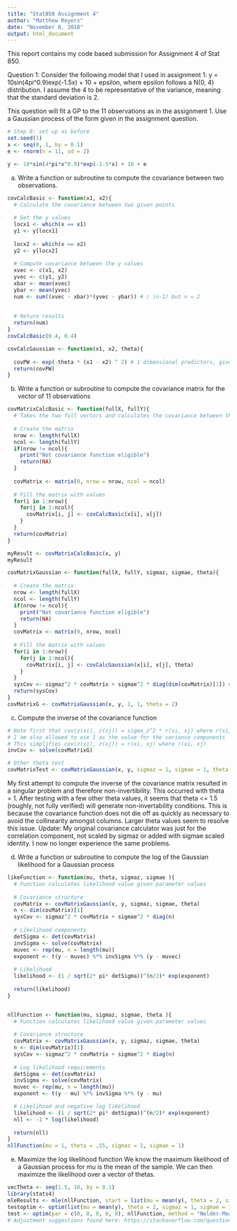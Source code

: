 ```yaml
---
title: "Stat850 Assignment 4"
author: "Matthew Reyers"
date: "November 8, 2018"
output: html_document
---
```


This report contains my code based submission for Assignment 4 of Stat 850. 

Question 1: Consider the following model that I used in assignment 1:
y = 10sin(4pi^0.9)exp(-1.5x) + 10 + epsilon, where epsilon follows a N(0, 4) distribution. I assume the 4 to be representative of the variance, meaning that the standard deviation is 2.

This question will fit a GP to the 11 observations as in the assignment 1. Use a Gaussian process of the form given in the assignment question.
```r
# Step 0: set up as before
set.seed(1)
x <- seq(0, 1, by = 0.1)
e <- rnorm(n = 11, sd = 2)

y <- 10*sin(4*pi*x^0.9)*exp(-1.5*x) + 10 + e
```

a) Write a function or subroutine to compute the covariance between two observations.
```r
covCalcBasic <- function(x1, x2){
  # Calculate the covariance between two given points
  
  # Get the y values
  locx1 <- which(x == x1)
  y1 <- y[locx1]
  
  locx2 <- which(x == x2)
  y2 <- y[locx2]
  
  # Compute covariance between the y values
  xvec <- c(x1, x2)
  yvec <- c(y1, y2)
  xbar <- mean(xvec)
  ybar <- mean(yvec)
  num <- sum((xvec - xbar)*(yvec - ybar)) # / (n-1) but n = 2
  
  
  # Return results
  return(num)
}
covCalcBasic(0.4, 0.4)

covCalcGaussian <- function(x1, x2, theta){
  
  covPW <- exp(-theta * (x1 - x2) ^ 2) # 1 dimensional predictors, given theta
  return(covPW)
}
```

b) Write a function or subroutine to compute the covariance matrix for the vector of 11 observations
```r
covMatrixCalcBasic <- function(fullX, fullY){
  # Takes the two full vectors and calculates the covariance between the them pointwise
  
  # Create the matrix
  nrow <- length(fullX)
  ncol <- length(fullY)
  if(nrow != ncol){
    print("Not covariance function eligible")
    return(NA)
  }
  
  covMatrix <- matrix(0, nrow = nrow, ncol = ncol)
  
  # Fill the matrix with values
  for(i in 1:nrow){
    for(j in 1:ncol){
      covMatrix[i, j] <- covCalcBasic(x[i], x[j])
    }
  }
  return(covMatrix)
}

myResult <- covMatrixCalcBasic(x, y)
myResult

covMatrixGaussian <- function(fullX, fullY, sigmaz, sigmae, theta){
  
  # Create the matrix
  nrow <- length(fullX)
  ncol <- length(fullY)
  if(nrow != ncol){
    print("Not covariance function eligible")
    return(NA)
  }
  covMatrix <- matrix(0, nrow, ncol)
  
  # Fill the matrix with values
  for(i in 1:nrow){
    for(j in 1:ncol){
      covMatrix[i, j] <- covCalcGaussian(x[i], x[j], theta)
    }
  }
  sysCov <- sigmaz^2 * covMatrix + sigmae^2 * diag(dim(covMatrix)[1]) # Covariance of system depends on noise and signal
  return(sysCov)  
}
covMatrixG <- covMatrixGaussian(x, y, 1, 1, theta = 2)

```

c) Compute the inverse of the covariance function
```r
# Note first that cov(z(xi), z(xj)) = sigma_z^2 * r(xi, xj) where r(xi, xj) is the squared exponential
# I am also allowed to use 1 as the value for the variance components 
# This simplifies cov(z(xi), z(xj)) = r(xi, xj) where r(xi, xj)
invCov <- solve(covMatrixG)

# Other theta test
covMatrixTest <- covMatrixGaussian(x, y, sigmaz = 1, sigmae = 1, theta = 2)

```
My first attempt to compute the inverse of the covariance matrix resulted in a singular problem and therefore non-invertibility. This occurred with theta = 1. After testing with a few other theta values, it seems that theta <= 1.5 (roughly, not fully verified) will generate non-invertability conditions. This is because the covariance function does not die off as quickly as necessary to avoid the collinearity amongst columns. Larger theta values seem to resolve this issue. 
Update: My original covariance calculator was just for the correlation component, not scaled by sigmaz or added with sigmae scaled identity. I now no longer experience the same problems.

d) Write a function or subroutine to compute the log of the Gaussian likelihood for a Gaussian process
```r
likeFunction <- function(mu, theta, sigmaz, sigmae ){
  # Function calculates likelihood value given parameter values
  
  # Covariance structure
  covMatrix <- covMatrixGaussian(x, y, sigmaz, sigmae, theta)
  n <- dim(covMatrix)[1]
  sysCov <- sigmaz^2 * covMatrix + sigmae^2 * diag(n)
  
  # Likelihood components
  detSigma <- det(covMatrix)
  invSigma <- solve(covMatrix)
  muvec <- rep(mu, n = length(mu))
  exponent <- t(y - muvec) %*% invSigma %*% (y - muvec)
  
  # Likelihood
  likelihood <- (1 / sqrt(2* pi* detSigma))^(n/2)* exp(exponent)
  
  return(likelihood)
}


nllFunction <- function(mu, sigmaz, sigmae, theta ){
  # Function calculates likelihood value given parameter values
  
  # Covariance structure
  covMatrix <- covMatrixGaussian(x, y, sigmaz, sigmae, theta)
  n <- dim(covMatrix)[1]
  sysCov <- sigmaz^2 * covMatrix + sigmae^2 * diag(n)
  
  # Log likelihood requirements
  detSigma <- det(covMatrix)
  invSigma <- solve(covMatrix)
  muvec <- rep(mu, n = length(mu))
  exponent <- t(y - mu) %*% invSigma %*% (y - mu)

  # Likelihood and negative log likelihood
  likelihood <- (1 / sqrt(2* pi* detSigma))^(n/2)* exp(exponent)
  nll <- -1 * log(likelihood)
  
  return(nll)
}
nllFunction(mu = 1, theta = .55, sigmaz = 1, sigmae = 1)
```

e) Maximize the log likelihood function
We know the maximum likelihood of a Gaussian process for mu is the mean of the sample. We can then maximize the likelihood over a vector of thetas.
```r
vecTheta <- seq(1.5, 10, by = 0.1)
library(stats4)
mleResults <- mle(nllFunction, start = list(mu = mean(y), theta = 2, sigmaz = 1, sigmae = 1), method = "CG")
testoptim <- optim(list(mu = mean(y), theta = 2, sigmaz = 1, sigmae = 1), nllFunction, method = "Nelder-Mead", hessian = FALSE)
test <- optim(par = c(0, 0, 0, 0, 0), nllFunction, method = "Nelder-Mead", hessian = FALSE)
# Adjustment suggestions found here: https://stackoverflow.com/questions/28185387/non-finite-finite-difference-value-many-data-become-inf-and-na-after-exponentia
```


